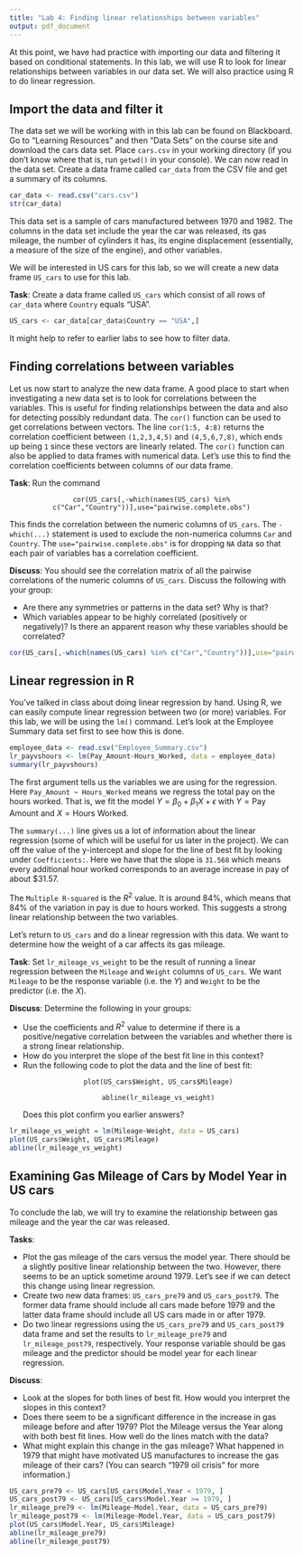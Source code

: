 ```yaml
---
title: "Lab 4: Finding linear relationships between variables"
output: pdf_document
---
```


At this point, we have had practice with importing our data and filtering it 
based on conditional statements. In this lab, we will use R to look for linear
relationships between variables in our data set. We will also practice using R
to do linear regression.

## Import the data and filter it

The data set we will be working with in this lab can be found on Blackboard. 
Go to "Learning Resources" and then "Data Sets" on the course site and download
the cars data set. Place `cars.csv` in your working directory (if you don't know
where that is, run `getwd()` in your console). We can now read in the data set.
Create a data frame called `car_data` from the CSV file and get a summary of its
columns.

``` r
car_data <- read.csv("cars.csv")
str(car_data)
```

This data set is a sample of cars manufactured between 1970 and 1982. The columns
in the data set include the year the car was released, its gas mileage, the 
number of cylinders it has, its engine displacement (essentially, a measure of 
the size of the engine), and other variables.

We will be interested in US cars for this lab, so we will create a new data 
frame `US_cars` to use for this lab.

**Task**: Create a data frame called `US_cars` which consist of all rows of 
`car_data` where `Country` equals "USA". 

```r
US_cars <- car_data[car_data$Country == "USA",]
```

It might help to refer to earlier labs to see how to filter data.

## Finding correlations between variables

Let us now start to analyze the new data frame. A good place to start when 
investigating a new data set is to look for correlations between the variables.
This is useful for finding relationships between the data and also for detecting
possibly redundant data. The `cor()` function can be used to get correlations 
between vectors. The line `cor(1:5, 4:8)` returns the correlation coefficient 
between `(1,2,3,4,5)` and `(4,5,6,7,8)`, which ends up being `1` since these
vectors are linearly related. The `cor()` function can also be applied to data
frames with numerical data. Let's use this to find the correlation coefficients 
between columns of our data frame. 

**Task**: Run the command 
<p style="text-align: center;">`cor(US_cars[,-which(names(US_cars) %in% c("Car","Country"))],use="pairwise.complete.obs")`</p>
This finds the correlation between the numeric columns of `US_cars`. The 
`-which(...)` statement is used to exclude the non-numerica columns `Car` and 
`Country`. The `use="pairwise.complete.obs"` is for dropping `NA` data so that 
each pair of variables has a correlation coefficient.

**Discuss**: You should see the correlation matrix of all the pairwise correlations
of the numeric columns of `US_cars`. Discuss the following with your group:

* Are there any symmetries or patterns in the data set? Why is that?
* Which variables appear to be highly correlated (positively or negatively)? Is 
there an apparent reason why these variables should be correlated?

```r
cor(US_cars[,-which(names(US_cars) %in% c("Car","Country"))],use="pairwise.complete.obs")
```

## Linear regression in R

You've talked in class about doing linear regression by hand. Using R, we can 
easily compute linear regression between two (or more) variables. For this lab,
we will be using the `lm()` command. Let's look at the Employee Summary data set
first to see how this is done.

```r
employee_data <- read.csv("Employee_Summary.csv")
lr_payvshours <- lm(Pay_Amount~Hours_Worked, data = employee_data)
summary(lr_payvshours)
```

The first argument tells us the variables we are using for the regression. Here
`Pay_Amount ~ Hours_Worked` means we regress the total pay on the hours worked.
That is, we fit the model $Y = \beta_0 + \beta_1 X + \epsilon$ with $Y = \text{Pay Amount}$ 
and $X = \text{Hours Worked}$.

The `summary(...)` line gives us a lot of information about the linear 
regression (some of which will be useful for us later in the project). We can 
off the value of the y-intercept and slope for the line of best fit by looking 
under `Coefficients:`. Here we have that the slope is `31.568` which means every 
additional hour worked corresponds to an average increase in pay of about $31.57.

The `Multiple R-squared` is the $R^2$ value. It is around $84\%$, which means
that $84\%$ of the variation in pay is due to hours worked. This suggests a strong
linear relationship between the two variables.

Let's return to `US_cars` and do a linear regression with this data. We want to 
determine how the weight of a car affects its gas mileage.

**Task**: Set `lr_mileage_vs_weight` to be the result of running a linear regression
between the `Mileage` and `Weight` columns of `US_cars`. We want `Mileage` to be
the response variable (i.e. the $Y$) and `Weight` to be the predictor (i.e. the $X$). 

**Discuss**: Determine the following in your groups:

* Use the coefficients and $R^2$ value to determine if there is a positive/negative correlation 
between the variables and whether there is a strong linear relationship. 
* How do you interpret the slope of the best fit line in this context?
* Run the following code to plot the data and the line of best fit:
<p style="text-align: center;"> `plot(US_cars$Weight, US_cars$Mileage)`</p>
<p style="text-align: center;"> `abline(lr_mileage_vs_weight)`</p>
Does this plot confirm you earlier answers?

```r
lr_mileage_vs_weight = lm(Mileage~Weight, data = US_cars)
plot(US_cars$Weight, US_cars$Mileage)
abline(lr_mileage_vs_weight)
```

## Examining Gas Mileage of Cars by Model Year in US cars

To conclude the lab, we will try to examine the relationship between gas mileage
and the year the car was released. 

**Tasks**:

* Plot the gas mileage of the cars versus the model year. There should be a slightly
positive linear relationship between the two. However, there seems to be an uptick
sometime around 1979. Let's see if we can detect this change using linear regression.
* Create two new data frames: `US_cars_pre79` and `US_cars_post79`. The former 
data frame should include all cars made before 1979 and the latter data frame 
should include all US cars made in or after 1979.
* Do two linear regressions using the `US_cars_pre79` and `US_cars_post79` data frame
and set the results to `lr_mileage_pre79` and `lr_mileage_post79`, respectively. 
Your response variable should be gas mileage and the predictor should be model 
year for each linear regression.

**Discuss**:

* Look at the slopes for both lines of best fit. How would you interpret the slopes
in this context? 
* Does there seem to be a significant difference in the increase in gas mileage
before and after 1979? Plot the Mileage versus the Year along with both best fit
lines. How well do the lines match with the data? 
* What might explain this change in the gas mileage? What happened in 1979 that
might have motivated US manufactures to increase the gas mileage of their cars?
(You can search "1979 oil crisis" for more information.)

```r
US_cars_pre79 <- US_cars[US_cars$Model.Year < 1979, ]
US_cars_post79 <- US_cars[US_cars$Model.Year >= 1979, ]
lr_mileage_pre79 <- lm(Mileage~Model.Year, data = US_cars_pre79)
lr_mileage_post79 <- lm(Mileage~Model.Year, data = US_cars_post79)
plot(US_cars$Model.Year, US_cars$Mileage)
abline(lr_mileage_pre79)
abline(lr_mileage_post79)
```
